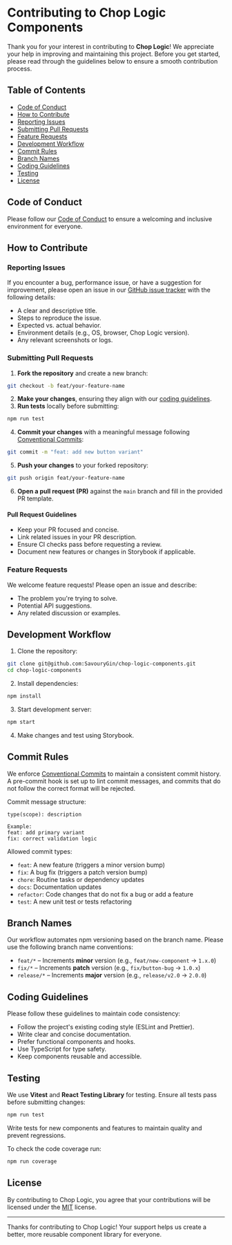 
<Meta title='Contributing' />

# Contributing to Chop Logic Components

Thank you for your interest in contributing to **Chop Logic**! We appreciate your help in improving and maintaining this
project. Before you get started, please read through the guidelines below to ensure a smooth contribution process.

## Table of Contents

- [Code of Conduct](#code-of-conduct)
- [How to Contribute](#how-to-contribute)
- [Reporting Issues](#reporting-issues)
- [Submitting Pull Requests](#submitting-pull-requests)
- [Feature Requests](#feature-requests)
- [Development Workflow](#development-workflow)
- [Commit Rules](#commit-rules)
- [Branch Names](#branch-names)
- [Coding Guidelines](#coding-guidelines)
- [Testing](#testing)
- [License](#license)

## Code of Conduct

Please follow our [Code of Conduct](CODE_OF_CONDUCT.md) to ensure a welcoming and inclusive environment for everyone.

## How to Contribute

### Reporting Issues

If you encounter a bug, performance issue, or have a suggestion for improvement, please open an issue in
our [GitHub issue tracker](https://github.com/SavouryGin/chop-logic-components/issues) with the following details:

- A clear and descriptive title.
- Steps to reproduce the issue.
- Expected vs. actual behavior.
- Environment details (e.g., OS, browser, Chop Logic version).
- Any relevant screenshots or logs.

### Submitting Pull Requests

1. **Fork the repository** and create a new branch:
  ```sh
  git checkout -b feat/your-feature-name
  ```
2. **Make your changes**, ensuring they align with our [coding guidelines](https://github.com/ChopLogic/chop-logic-components/blob/main/CONTRIBUTING.md).
3. **Run tests** locally before submitting:
  ```sh
  npm run test
  ```
4. **Commit your changes** with a meaningful message
following [Conventional Commits](https://www.conventionalcommits.org/):
  ```sh
  git commit -m "feat: add new button variant"
  ```
5. **Push your changes** to your forked repository:
  ```sh
  git push origin feat/your-feature-name
  ```
6. **Open a pull request (PR)** against the `main` branch and fill in the provided PR template.

#### Pull Request Guidelines

- Keep your PR focused and concise.
- Link related issues in your PR description.
- Ensure CI checks pass before requesting a review.
- Document new features or changes in Storybook if applicable.

### Feature Requests

We welcome feature requests! Please open an issue and describe:

- The problem you're trying to solve.
- Potential API suggestions.
- Any related discussion or examples.

## Development Workflow

1. Clone the repository:
  ```sh
  git clone git@github.com:SavouryGin/chop-logic-components.git
  cd chop-logic-components
  ```
2. Install dependencies:
  ```sh
  npm install
  ```
3. Start development server:
  ```sh
  npm start
  ```
4. Make changes and test using Storybook.

## Commit Rules

We enforce [Conventional Commits](https://www.conventionalcommits.org/) to maintain a consistent commit history. A
pre-commit hook is set up to lint commit messages, and commits that do not follow the correct format will be rejected.

Commit message structure:

```
type(scope): description

Example:
feat: add primary variant
fix: correct validation logic
```

Allowed commit types:

- `feat`: A new feature (triggers a minor version bump)
- `fix`: A bug fix (triggers a patch version bump)
- `chore`: Routine tasks or dependency updates
- `docs`: Documentation updates
- `refactor`: Code changes that do not fix a bug or add a feature
- `test`: A new unit test or tests refactoring

## Branch Names

Our workflow automates npm versioning based on the branch name. Please use the following branch name conventions:

- `feat/*` – Increments **minor** version (e.g., `feat/new-component` → `1.x.0`)
- `fix/*` – Increments **patch** version (e.g., `fix/button-bug` → `1.0.x`)
- `release/*` – Increments **major** version (e.g., `release/v2.0` → `2.0.0`)

## Coding Guidelines

Please follow these guidelines to maintain code consistency:

- Follow the project's existing coding style (ESLint and Prettier).
- Write clear and concise documentation.
- Prefer functional components and hooks.
- Use TypeScript for type safety.
- Keep components reusable and accessible.

## Testing

We use **Vitest** and **React Testing Library** for testing. Ensure all tests pass before submitting changes:
```sh
npm run test
```

Write tests for new components and features to maintain quality and prevent regressions.

To check the code coverage run:
```sh
npm run coverage
```

## License

By contributing to Chop Logic, you agree that your contributions will be licensed under the [MIT](https://github.com/ChopLogic/chop-logic-components/blob/main/LICENSE) license.

---

Thanks for contributing to Chop Logic! Your support helps us create a better, more reusable component library for
everyone.
